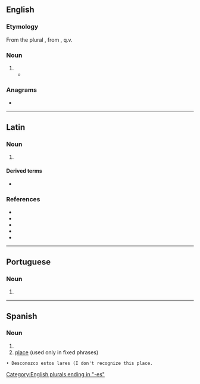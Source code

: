 {{also|Lares|läres}}
==English==

===Etymology===
From the {{etyl|la|en}} plural {{m|la|lares}}, from {{m|la|lar}}, q.v.

===Noun===
{{head|en|noun form}}

# {{alternative case form of|en|Lares}}
#* {{quote-book|en|year=1773|passage=The season now invites me to retire<br>To the dear '''lares''' of my household fire<br>To homely scenes of calm domestic peace,<br>A poet's leisure, and an old man's ease...|author=[[:s:Author:Anna Laetitia Barbauld|Anna Laetitia Barbauld]]|title=[[:s:Ovid to his Wife|Ovid to his Wife]]}}

===Anagrams===
* {{anagrams|en|a=aelrs|Arels|Arles|LASER|Laser|Searl|arles|arsle|earls|laser|lears|rales|reals|saler|seral}}

[[Category:English plurals ending in "-es"]]

----

==Latin==

===Noun===
{{la-noun-form|larēs}}

# {{inflection of|la|lār||nom|p}}

====Derived terms====
* {{l|la|Lares}}

===References===
* {{R:Peck}}
* {{R:Smith's Persons}}
* {{R:Smith's Geography}}
* {{R:Smith's Antiquities}}
* {{R:Stillwell}}

----

==Portuguese==

===Noun===
{{head|pt|noun form|g=m}}

# {{plural of|pt|lar}}

----

==Spanish==

===Noun===
{{head|es|noun form|g=m-p}}

# {{plural of|es|lar}}
# [[place]] (used only in fixed phrases)
 • Desconozco estos lares (I don't recognize this place.